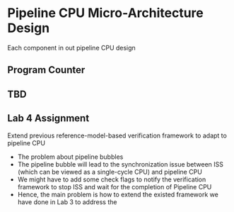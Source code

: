 # Pipeline CPU Micro-Architecture Design {#sec-pipeline-microarch}
Each component in out pipeline CPU design

## Program Counter

## TBD

## Lab 4 Assignment

Extend previous reference-model-based verification framework to adapt to pipeline CPU

- The problem about pipeline bubbles
- The pipeline bubble will lead to the synchronization issue between ISS (which can be viewed as a single-cycle CPU) and pipeline CPU
- We might have to add some check flags to notify the verification framework to stop ISS and wait for the completion of Pipeline CPU
- Hence, the main problem is how to extend the existed framework we have done in Lab 3 to address the 